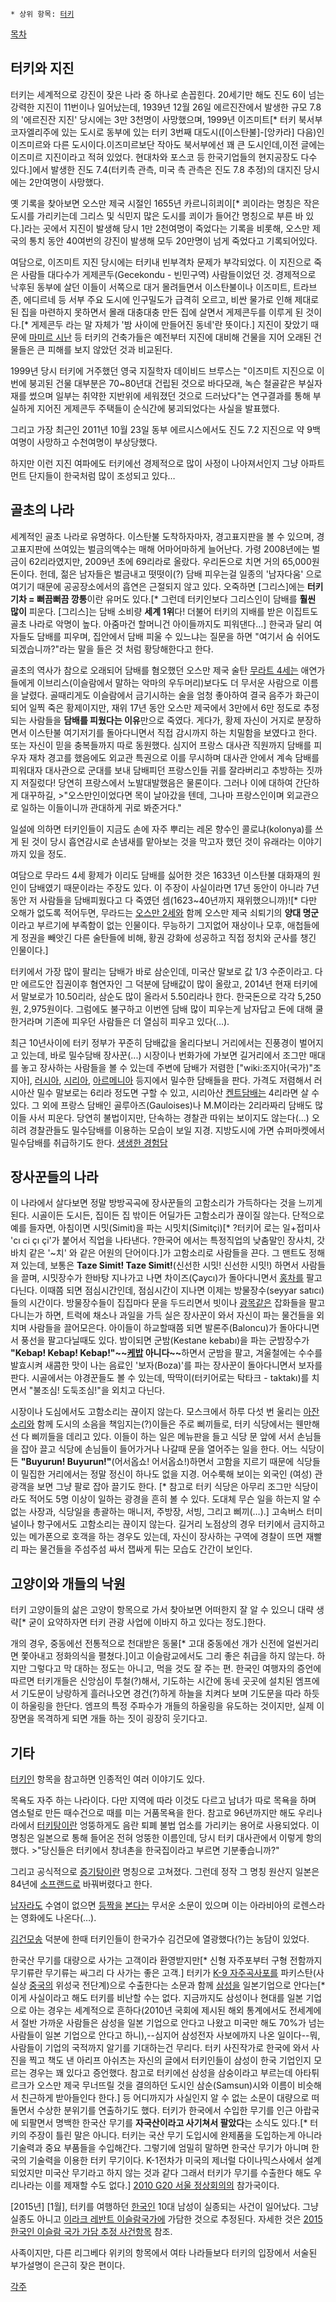  * 상위 항목: [[터키]]

[[목차]]
== 터키와 지진 ==
터키는 세계적으로 강진이 잦은 나라 중 하나로 손꼽힌다. 20세기만 해도 진도 6이 넘는 강력한 지진이 11번이나 일어났는데, 1939년 12월 26일 에르진잔에서 발생한 규모 7.8의 '에르진잔 지진' 당시에는 3만 3천명이 사망했으며, 1999년 이즈미트[* 터키 북서부 코자엘리주에 있는 도시로 동부에 있는 터키 3번째 대도시([이스탄불]-[앙카라] 다음)인 이즈미르와 다른 도시이다.이즈미르보단 작아도 북서부에선 꽤 큰 도시인데,이전 글에는 이즈미르 지진이라고 적혀 있었다. 현대차와 포스코 등 한국기업들의 현지공장도 다수 있다.]에서 발생한 진도 7.4(터키측 관측, 미국 측 관측은 진도 7.8 추정)의 대지진 당시에는 2만여명이 사망했다.

옛 기록을 찾아보면 오스만 제국 시절인 1655년 카르니히쾨이[* 쾨이라는 명칭은 작은 도시를 가리키는데 그리스 및 식민지 많은 도시를 쾨이가 들어간 명칭으로 부른 바 있다.]라는 곳에서 지진이 발생해 당시 1만 2천여명이 죽었다는 기록을 비롯해, 오스만 제국의 통치 동안 40여번의 강진이 발생해 모두 20만명이 넘게 죽었다고 기록되어있다.

여담으로, 이즈미트 지진 당시에는 터키내 빈부격차 문제가 부각되었다. 이 지진으로 죽은 사람들 대다수가 게제콘두(Gecekondu - 빈민구역) 사람들이었던 것. 경제적으로 낙후된 동부에 살던 이들이 서쪽으로 대거 몰려들면서 이스탄불이나 이즈미트, 트라브존, 에디르네 등 서부 주요 도시에 인구밀도가 급격히 오르고, 비싼 물가로 인해 제대로 된 집을 마련하지 못하면서 몰래 대충대충 만든 집에 살면서 게제콘두를 이루게 된 것이다.[* 게제콘두 라는 말 자체가 '밤 사이에 만들어진 동네'란 뜻이다.] 지진이 잦았기 때문에 [[마미르 시난]] 등 터키의 건축가들은 예전부터 지진에 대비해 건물을 지어 오래된 건물들은 큰 피해를 보지 않았던 것과 비교된다.

1999년 당시 터키에 거주했던 영국 지질학자 데이비드 브루스는 "이즈미트 지진으로 이번에 붕괴된 건물 대부분은 70~80년대 건립된 것으로 바다모래, 녹슨 철골같은 부실자재를 썼으며 일부는 취약한 지반위에 세워졌던 것으로 드러났다"는 연구결과를 통해 부실하게 지어진 게제콘두 주택들이 순식간에 붕괴되었다는 사실을 발표했다.

그리고 가장 최근인 2011년 10월 23일 동부 에르시스에서도 진도 7.2 지진으로 약 9백여명이 사망하고 수천여명이 부상당했다.

하지만 이런 지진 여파에도 터키에선 경제적으로 많이 사정이 나아져서인지 그냥 아파트먼트 단지들이 한국처럼 많이 조성되고 있다…

== 골초의 나라 ==
세계적인 골초 나라로 유명하다. 이스탄불 도착하자마자, 경고표지판을 볼 수 있으며, 경고표지판에 쓰여있는 벌금의액수는 매해 어마어마하게 늘어난다. 가령 2008년에는 벌금이 62리라였지만, 2009년 초에 69리라로 올랐다. 우리돈으로 치면 거의 65,000원 돈이다. 헌데, 젊은 남자들은 벌금내고 떳떳이(?) 담배 피우는걸 일종의 '남자다움' 으로 여기기 때문에 공공장소에서의 흡연은 근절되지 않고 있다. 오죽하면 [그리스]에는 '''터키 기차 = 뻐끔뻐끔 깡통'''이란 유머도 있다.[* 그런데 터키인보다 그리스인이 담배를 '''훨씬 많이''' 피운다. [그리스]는 담배 소비량 '''세계 1위'''다! 더불어 터키의 지배를 받은 이집트도 골초 나라로 악명이 높다. 아줌마건 할머니건 아이들까지도 피워댄다…] 한국과 달리 여자들도 담배를 피우며, 집안에서 담배 피울 수 있느냐는 질문을 하면 "여기서 숨 쉬어도 되겠습니까?"라는 말을 들은 것 처럼 황당해한다고 한다.

골초의 역사가 참으로 오래되어 담배를 혐오했던 오스만 제국 술탄 [[무라트 4세]]는 애연가들에게 이브리스(이슬람에서 말하는 악마의 우두머리)보다도 더 무서운 사람으로 이름을 날렸다. 골때리게도 이슬람에서 금기시하는 술을 엄청 좋아하여 결국 음주가 화근이 되어 일찍 죽은 황제이지만, 재위 17년 동안 오스만 제국에서 3만에서 6만 정도로 추정되는 사람들을 '''담배를 피웠다는 이유'''만으로 죽였다. 게다가, 황제 자신이 거지로 분장하면서 이스탄불 여기저기를 돌아다니면서 직접 감시까지 하는 치밀함을 보였다고 한다. 또는 자신이 믿을 충복들까지 따로 동원했다.
심지어 프랑스 대사관 직원까지 담배를 피우자 재차 경고를 했음에도 외교관 특권으로 이를 무시하며 대사관 안에서 계속 담배를 피워대자 대사관으로 군대를 보내 담배피던 프랑스인들 귀를 잘라버리고 추방하는 짓까지 저질렀다! 당연히 프랑스에서 노발대발했음은 물론이다. 그러나 이에 대하여 간단하게 대꾸하길,
>"오스만인이었다면 목이 날아갔을 텐데, 그나마  프랑스인이며 외교관으로 일하는 이들이니까 관대하게 귀로 봐준거다."

일설에 의하면 터키인들이 지금도 손에 자주 뿌리는 레몬 향수인 콜로냐(kolonya)를 쓰게 된 것이 당시 흡연감시로 손냄새를 맡아보는 것을 막고자 했던 것이 유래라는 이야기까지 있을 정도.

여담으로 무라드 4세 황제가 이리도 담배를 싫어한 것은 1633년 이스탄불 대화재의 원인이 담배였기 때문이라는 주장도 있다. 이 주장이 사실이라면 17년 동안이 아니라 7년동안 저 사람들을 담배피웠다고 다 죽였던 셈(1623~40년까지 재위했으니까)![* 다만 오해가 없도록 적어두면, 무라드는 [[오스만 2세]]와 함께 오스만 제국 쇠퇴기의 '''양대 명군'''이라고 부르기에 부족함이 없는 인물이다. 무능하기 그지없어 재상이나 모후, 애첩들에게 정권을 빼앗긴 다른 술탄들에 비해, 황권 강화에 성공하고 직접 정치와 군사를 챙긴 인물이다.]

터키에서 가장 많이 팔리는 담배가 바로 삼순인데, 미국산 말보로 값 1/3 수준이라고. 다만 에르도안 집권이후 혐연자인 그 덕분에 담배값이 많이 올랐고, 2014년 현재 터키에서 말보로가 10.50리라, 삼순도 많이 올라서 5.50리라나 한다. 한국돈으로 각각 5,250원, 2,975원이다. 그럼에도 불구하고 이번엔 담배 많이 피우는게 남자답고 돈에 대해 쿨한거라며 기존에 피우던 사람들은 더 열심히 피우고 있다(…).

최근 10년사이에 터키 정부가 꾸준히 담배값을 올리다보니 거리에서는 진풍경이 벌어지고 있는데, 바로 밀수담배 장사꾼(...) 시장이나 번화가에 가보면 길거리에서 조그만 매대를 놓고 장사하는 사람들을 볼 수 있는데 주변에 담배가 저렴한 ["wiki:조지아(국가)"조지아], [[러시아]], [[시리아]], [[아르메니아]] 등지에서 밀수한 담배들을 판다. 가격도 저렴해서 러시아산 밀수 말보로는 6리라 정도면 구할 수 있고, 시리아산 [[켄트]]담배는 4리라면 살 수 있다. 그 외에 프랑스 담배인 골루아즈(Gauloises)나 M.M이라는 2리라짜리 담배도 많이들 사서 피운다. 당연히 불법이지만, 단속하는 경찰관 따위는 보이지도 않는다(...) 오히려 경찰관들도 밀수담배를 이용하는 모습이 보일 지경. 지방도시에 가면 슈퍼마켓에서 밀수담배를 취급하기도 한다. [http://goliath_777.blog.me/110182537571 생생한 경험담]

== 장사꾼들의 나라 ==
이 나라에서 살다보면 정말 방방곡곡에 장사꾼들의 고함소리가 가득하다는 것을 느끼게 된다. 시골이든 도시든, 집이든 집 밖이든 어딜가든 고함소리가 끊이질 않는다. 단적으로 예를 들자면, 아침이면 시밋(Simit)을 파는 시밋치(Simitçi)[* ?터키어 로는 일+접미사 'cı ci çı çi'가 붙어서 직업을 나타낸다. ?한국어 에서는 특정직업의 낮춤말인 장사치, 갓바치 같은 '~치' 와 같은 어원의 단어이다.]가 고함소리로 사람들을 끈다. 그 맨트도 정해져 있는데, 보통은 '''Taze Simit! Taze Simit!'''(신선한 시밋! 신선한 시밋!) 하면서 사람들을 끌며, 시밋장수가 한바탕 지나가고 나면 차이즈(Çaycı)가 돌아다니면서 [[홍차]]를 팔고다닌다. 이때쯤 되면 점심시간인데, 점심시간이 지나면 이제는 방물장수(seyyar satıcı)들의 시간이다. 방물장수들이 집집마다 문을 두드리면서 빗이나 [[광목]]같은 잡화들을 팔고다니는가 하면, 트럭에 채소나 과일을 가득 실은 장사꾼이 와서 자신이 파는 물건들을 외치며 사람들을 끌어모은다. 아이들이 하교할때쯤 되면 발론주(Baloncu)가 돌아다니면서 풍선을 팔고다닐때도 있다. 밤이되면 군밤(Kestane kebabı)을 파는 군밤장수가 '''"Kebap! Kebap! Kebap!"~~[[케밥]] 아니다~~'''하면서 군밤을 팔고, 겨울철에는 수수를 발효시켜 새콤한 맛이 나는 음료인 '보자(Boza)'를 파는 장사꾼이 돌아다니면서 보자를 판다. 시골에서는 야경꾼들도 볼 수 있는데, 딱딱이(터키어로는 탁타크 - taktakı)를 치면서 "불조심! 도둑조심!"을 외치고 다닌다.

시장이나 도심에서도 고함소리는 끊이지 않는다. 모스크에서 하루 다섯 번 울리는 [[아잔]]소리와 함께 도시의 소음을 책임지는(?)이들은 주로 삐끼들로, 터키 식당에서는 웬만해선 다 삐끼들을 데리고 있다. 이들이 하는 일은 메뉴판을 들고 식당 문 앞에 서서 손님들을 잡아 끌고 식당에 손님들이 들어가거나 나갈때 문을 열어주는 일을 한다. 어느 식당이든 '''"Buyurun! Buyurun!"'''(어서옵쇼! 어서옵쇼!)하면서 고함을 지르기 때문에 식당들이 밀집한 거리에서는 정말 정신이 하나도 없을 지경. 어수룩해 보이는 외국인 (여성) 관광객을 보면 그냥 팔로 잡아 끌기도 한다. [* 참고로 터키 식당은 아무리 조그만 식당이라도 적어도 5명 이상이 일하는 광경을 흔히 볼 수 있다. 도대체 무슨 일을 하는지 알 수 없는 사장과, 식당일을 총괄하는 매니저, 주방장, 서빙, 그리고 삐끼(…).] 고속버스 터미널이나 항구에서도 고함소리는 끊이지 않는다. 길거리 노점상의 경우 터키에서 금지하고 있는 메가폰으로 호객을 하는 경우도 있는데, 자신이 장사하는 구역에 경찰이 뜨면 재빨리 파는 물건들을 주섬주섬 싸서 잽싸게 튀는 모습도 간간이 보인다.

== 고양이와 개들의 낙원 ==
터키 고양이들의 삶은 고양이 항목으로 가서 찾아보면 어떠한지 잘 알 수 있으니 대략 생략[* 굳이 요약하자면 터키 관광 사업에 이바지 하고 있다는 정도.]한다.

개의 경우, 중동에선 전통적으로 천대받은 동물[* 고대 중동에선 개가 신전에 얼씬거리면 쫓아내고 정화의식을 펼쳤다.]이고 이슬람교에서도 그리 좋은 취급을 하지 않는다. 하지만 그렇다고 막 대하는 정도는 아니고, 먹을 것도 잘 주는 편. 한국인 여행자의 증언에 따르면 터키개들은 신앙심이 투철(?)해서, 기도하는 시간에 동네 곳곳에 설치된 엠프에서 기도문이 낭랑하게 흘러나오면 경건(?)하게 하늘을 치켜다 보며 기도문을 따라 하듯이 하울링을 한단다. 엠프의 특정 주파수가 개들의 하울링을 유도하는 것이지만, 실제 이 장면을 목격하게 되면 개들 하는 짓이 굉장히 웃기다고.

== 기타 ==
[[터키인]] 항목을 참고하면 인종적인 여러 이야기도 있다.

목욕도 자주 하는 나라이다. 다만 지역에 따라 이것도 다르고 남녀가 따로 목욕을 하며 염소털로 만든 때수건으로 때를 미는 거품목욕을 한다. 참고로 96년까지만 해도 우리나라에서 [[터키탕]]이란 엉뚱하게도 음란 퇴폐 불법 업소를 가리키는 용어로 사용되었다. 이 명칭은 일본으로 통해 들어온 전혀 엉뚱한 이름인데, 당시 터키 대사관에서 이렇게 항의했다.
>"당신들은 터키에서 창녀촌을 한국집이라고 부르면 기분좋습니까?"

그리고 공식적으로 [[증기탕]]이란 명칭으로 고쳐졌다. 그런데 정작 그 명칭 원산지 일본은 84년에 [[소프랜드]]로 바꿔버렸다고 한다.

[[남자]]라도 수염이 없으면 [[등짝]]을 [[등짝을 보자|본다는]] 무서운 소문이 있으며 이는 아라비아의 로렌스라는 영화에도 나온다(…).

[[김건모송]] 덕분에 한때 터키인들이 한국가수 김건모에 열광했다(?)는 농담이 있었다.

한국산 무기를 대량으로 사가는 고객이라 환영받지만[* 신형 자주포부터 구형 전함까지 무기류란 무기류는 싸그리 다 사가는 좋은 고객.] 터키가 [[K-9 자주곡사포]]를 파키스탄(사실상 [[중국]]의 위성국 전단계)으로 수출한다는 소문과 함께 [[삼성]]을 일본기업으로 안다는[* 이게 사실이라고 해도 터키를 비난할 수는 없다. 지금까지도 삼성이나 현대를 일본 기업으로 아는 경우는 세계적으로 흔하다(2010년 국회에 제시된 해외 통계에서도 전세계에서 절반 가까운 사람들은 삼성을 일본 기업으로 안다고 나왔고 미국만 해도 70%가 넘는 사람들이 일본 기업으로 안다고 하니),--심지어 삼성전자 사보에까지 나온 일이다--뭐, 사람들이 기업의 국적까지 알기를 기대하는건 무리다. 터키 사진작가로 한국에 와서 사진을 찍고 책도 낸 아리프 아쉬츠는 자신의 글에서 터키인들이 삼성이 한국 기업인지 모르는 경우는 꽤 있다고 증언했다. 참고로 터키에선 삼성을 삼숭이라고 부르는데 아타튀르크가 오스만 제국 무너뜨릴 것을 결의하던 도시인 삼순(Samsun)시와 이름이 비슷해서 친근하게 받아들인다 한다.] 등 어디까지가 사실인지 알 수 없는 소문이 대량으로 떠돌면서 수상한 분위기를 연출하기도 했다. 터키가 한국에서 수입한 무기를 인근 아랍국에 되팔면서 명백한 한국산 무기를 '''자국산이라고 사기쳐서 팔았다'''는 소식도 있다.[* 터키의 주장이 틀린 말은 아니다. 터키는 국산 무기 도입시에 완제품을 도입하는게 아니라 기술력과 중요 부품들을 수입해간다. 그렇기에 엄밀히 말하면 한국산 무기가 아니며 한국의 기술력을 이용한 터키 무기이다. K-1전차가 미국의  제너럴 다이나믹스사에서 설계되었지만 미국산 무기라고 하지  않는 것과 같다 그래서 터키가 무기를 수출한다 해도 우리나라는 이를 제재할 수도 없다.] [[2010 G20 서울 정상회의]]의 참가국이다.

[2015년] [1월], 터키를 여행하던 [[한국인]] 10대 남성이 실종되는 사건이 일어났다. 그냥 실종도 아니고  [[이라크 레반트 이슬람국가]]에 가담한 것으로 추정된다. 자세한 것은 [[2015 한국인 이슬람 국가 가담 추정 사건]]항목 참조.

사족이지만, 다른 리그베다 위키의 항목에서 여타 나라들보다 터키의 입장에서 서술된 부가설명이 은근히 잦은 편이다.

[[각주]]

